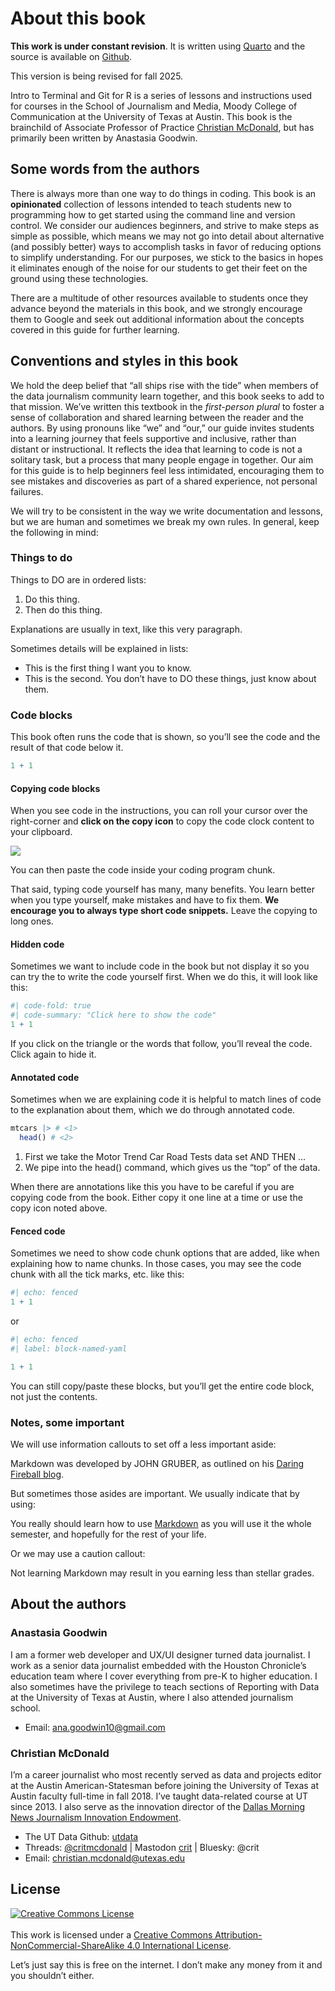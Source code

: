 # About this book {.unnumbered}

::: callout-note
**This work is under constant revision**. It is written using [Quarto](https://quarto.org/docs/guide/) and the source is available on [Github](https://github.com/utdata/git-for-r).

This version is being revised for fall 2025.
:::

Intro to Terminal and Git for R is a series of lessons and instructions used for courses in the School of Journalism and Media, Moody College of Communication at the University of Texas at Austin. This book is the brainchild of Associate Professor of Practice [Christian McDonald](https://moody.utexas.edu/faculty/christian-mcdonald), but has primarily been written by Anastasia Goodwin.

## Some words from the authors {.unnumbered}

There is always more than one way to do things in coding. This book is an **opinionated** collection of lessons intended to teach students new to programming how to get started using the command line and version control. We consider our audiences beginners, and strive to make steps as simple as possible, which means we may not go into detail about alternative (and possibly better) ways to accomplish tasks in favor of reducing options to simplify understanding. For our purposes, we stick to the basics in hopes it eliminates enough of the noise for our students to get their feet on the ground using these technologies.

There are a multitude of other resources available to students once they advance beyond the materials in this book, and we strongly encourage them to Google and seek out additional information about the concepts covered in this guide for further learning.

## Conventions and styles in this book {.unnumbered}

We hold the deep belief that "all ships rise with the tide" when members of the data journalism community learn together, and this book seeks to add to that mission. We've written this textbook in the *first-person plural* to foster a sense of collaboration and shared learning between the reader and the authors. By using pronouns like “we” and “our,” our guide invites students into a learning journey that feels supportive and inclusive, rather than distant or instructional. It reflects the idea that learning to code is not a solitary task, but a process that many people engage in together. Our aim for this guide is to help beginners feel less intimidated, encouraging them to see mistakes and discoveries as part of a shared experience, not personal failures.

We will try to be consistent in the way we write documentation and lessons, but we are human and sometimes we break my own rules. In general, keep the following in mind:

### Things to do {.unnumbered}

Things to DO are in ordered lists:

1.  Do this thing.
2.  Then do this thing.

Explanations are usually in text, like this very paragraph.

Sometimes details will be explained in lists:

-   This is the first thing I want you to know.
-   This is the second. You don't have to DO these things, just know about them.

### Code blocks {.unnumbered}

This book often runs the code that is shown, so you'll see the code and the result of that code below it.

```r
1 + 1
```

#### Copying code blocks

When you see code in the instructions, you can roll your cursor over the right-corner and **click on the copy icon** to copy the code clock content to your clipboard.

![](images/index-copy-clipboard.png)

You can then paste the code inside your coding program chunk.

That said, typing code yourself has many, many benefits. You learn better when you type yourself, make mistakes and have to fix them. **We encourage you to always type short code snippets.** Leave the copying to long ones.

#### Hidden code

Sometimes we want to include code in the book but not display it so you can try the to write the code yourself first. When we do this, it will look like this:

```r
#| code-fold: true
#| code-summary: "Click here to show the code"
1 + 1
```

If you click on the triangle or the words that follow, you'll reveal the code. Click again to hide it.

#### Annotated code

Sometimes when we are explaining code it is helpful to match lines of code to the explanation about them, which we do through annotated code.

```r
mtcars |> # <1>
  head() # <2>
```

1.  First we take the Motor Trend Car Road Tests data set AND THEN ...
2.  We pipe into the head() command, which gives us the "top" of the data.

When there are annotations like this you have to be careful if you are copying code from the book. Either copy it one line at a time or use the copy icon noted above.

#### Fenced code

Sometimes we need to show code chunk options that are added, like when explaining how to name chunks. In those cases, you may see the code chunk with all the tick marks, etc. like this:

```r
#| echo: fenced
1 + 1
```

or

```r
#| echo: fenced
#| label: block-named-yaml

1 + 1

```

You can still copy/paste these blocks, but you'll get the entire code block, not just the contents.

### Notes, some important {.unnumbered}

We will use information callouts to set off a less important aside:

::: callout
Markdown was developed by JOHN GRUBER, as outlined on his [Daring Fireball blog](https://daringfireball.net/projects/markdown/).
:::

But sometimes those asides are important. We usually indicate that by using:

::: callout-important
You really should learn how to use [Markdown](https://rmarkdown.rstudio.com/) as you will use it the whole semester, and hopefully for the rest of your life.
:::

Or we may use a caution callout:

::: callout-caution
Not learning Markdown may result in you earning less than stellar grades.
:::

## About the authors {.unnumbered}

### Anastasia Goodwin

I am a former web developer and UX/UI designer turned data journalist. I work as a senior data journalist embedded with the Houston Chronicle's education team where I cover everything from pre-K to higher education. I also sometimes have the privilege to teach sections of Reporting with Data at the University of Texas at Austin, where I also attended journalism school.

-   Email: [ana.goodwin10\@gmail.com](mailto:ana.goodwin10@gmail.com){.email}

### Christian McDonald {.unnumbered}

I'm a career journalist who most recently served as data and projects editor at the Austin American-Statesman before joining the University of Texas at Austin faculty full-time in fall 2018. I've taught data-related course at UT since 2013. I also serve as the innovation director of the [Dallas Morning News Journalism Innovation Endowment](https://journalism.utexas.edu/innovation).

-   The UT Data Github: [utdata](https://github.com/utdata)
-   Threads: [\@critmcdonald](https://www.threads.net/@critmcdonald) \| Mastodon [crit](https://newsie.social/@crit) \| Bluesky: @crit
-   Email: [christian.mcdonald\@utexas.edu](mailto:christian.mcdonald@utexas.edu){.email}

## License {.unnumbered}

<a rel="license" href="http://creativecommons.org/licenses/by-nc-sa/4.0/"><img src="https://i.creativecommons.org/l/by-nc-sa/4.0/88x31.png" alt="Creative Commons License" style="border-width:0"/></a><br /><br />This work is licensed under a <a rel="license" href="http://creativecommons.org/licenses/by-nc-sa/4.0/">Creative Commons Attribution-NonCommercial-ShareAlike 4.0 International License</a>.

Let's just say this is free on the internet. I don't make any money from it and you shouldn't either.
